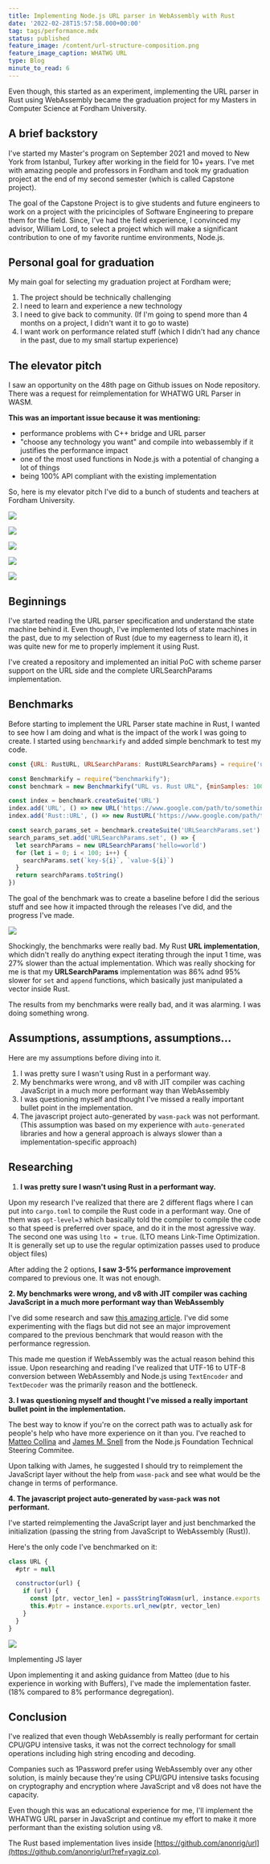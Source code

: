 ```yaml
---
title: Implementing Node.js URL parser in WebAssembly with Rust
date: '2022-02-28T15:57:58.000+00:00'
tag: tags/performance.mdx
status: published
feature_image: /content/url-structure-composition.png
feature_image_caption: WHATWG URL
type: Blog
minute_to_read: 6
---
```


Even though, this started as an experiment, implementing the URL parser in Rust using WebAssembly became the graduation project for my Masters in Computer Science at Fordham University.

## A brief backstory

I've started my Master's program on September 2021 and moved to New York from Istanbul, Turkey after working in the field for 10+ years. I've met with amazing people and professors in Fordham and took my graduation project at the end of my second semester (which is called Capstone project).

The goal of the Capstone Project is to give students and future engineers to work on a project with the pricinciples of Software Engineering to prepare them for the field. Since, I've had the field experience, I convinced my advisor, William Lord, to select a project which will make a significant contribution to one of my favorite runtime environments, Node.js.

## Personal goal for graduation

My main goal for selecting my graduation project at Fordham were;

1. The project should be technically challenging
2. I need to learn and experience a new technology
3. I need to give back to community. (If I'm going to spend more than 4 months on a project, I didn't want it to go to waste)
4. I want work on performance related stuff (which I didn't had any chance in the past, due to my small startup experience)

## The elevator pitch

I saw an opportunity on the 48th page on Github issues on Node repository. There was a request for reimplementation for WHATWG URL Parser in WASM.

**This was an important issue because it was mentioning:**

* performance problems with C++ bridge and URL parser
* "choose any technology you want" and compile into webassembly if it justifies the performance impact
* one of the most used functions in Node.js with a potential of changing a lot of things
* being 100% API compliant with the existing implementation

So, here is my elevator pitch I've did to a bunch of students and teachers at Fordham University.

![](https://www.yagiz.co/content/images/2022/02/ScreenShot-2022-02-27-at-14.04.28@2x.png)

![](https://www.yagiz.co/content/images/2022/02/ScreenShot-2022-02-27-at-14.04.32@2x.png)

![](https://www.yagiz.co/content/images/2022/02/ScreenShot-2022-02-27-at-14.05.11@2x.png)

![](https://www.yagiz.co/content/images/2022/02/ScreenShot-2022-02-27-at-14.04.36@2x.png)

![](https://www.yagiz.co/content/images/2022/02/ScreenShot-2022-02-27-at-14.04.38@2x.png)

## Beginnings

I've started reading the URL parser specification and understand the state machine behind it. Even though, I've implemented lots of state machines in the past, due to my selection of Rust (due to my eagerness to learn it), it was quite new for me to properly implement it using Rust.

I've created a repository and implemented an initial PoC with scheme parser support on the URL side and the complete URLSearchParams implementation.

## Benchmarks

Before starting to implement the URL Parser state machine in Rust, I wanted to see how I am doing and what is the impact of the work I was going to create. I started using `benchmarkify` and added simple benchmark to test my code.

```javascript
const {URL: RustURL, URLSearchParams: RustURLSearchParams} = require('url-wasm')

const Benchmarkify = require("benchmarkify");
const benchmark = new Benchmarkify("URL vs. Rust URL", {minSamples: 1000}).printHeader();

const index = benchmark.createSuite('URL')
index.add('URL', () => new URL('https://www.google.com/path/to/something'))
index.add('Rust::URL', () => new RustURL('https://www.google.com/path/to/something'))

const search_params_set = benchmark.createSuite('URLSearchParams.set')
search_params_set.add('URLSearchParams.set', () => {
  let searchParams = new URLSearchParams('hello=world')
  for (let i = 0; i < 100; i++) {
    searchParams.set(`key-${i}`, `value-${i}`)
  }
  return searchParams.toString()
})
```

The goal of the benchmark was to create a baseline before I did the serious stuff and see how it impacted through the releases I've did, and the progress I've made.

![](https://www.yagiz.co/content/images/2022/02/ScreenShot-2022-02-27-at-14.14.20@2x.png)

Shockingly, the benchmarks were really bad. My Rust **URL implementation**, which didn't really do anything expect iterating through the input 1 time, was 27% slower than the actual implementation. Which was really shocking for me is that my **URLSearchParams** implementation was 86% adnd 95% slower for `set` and `append` functions, which basically just manipulated a vector inside Rust.

The results from my benchmarks were really bad, and it was alarming. I was doing something wrong.

## Assumptions, assumptions, assumptions...

Here are my assumptions before diving into it.

1. I was pretty sure I wasn't using Rust in a performant way.
2. My benchmarks were wrong, and v8 with JIT compiler was caching JavaScript in a much more performant way than WebAssembly
3. I was questioning myself and thought I've missed a really important bullet point in the implementation.
4. The javascript project auto-generated by `wasm-pack` was not performant. (This assumption was based on my experience with `auto-generated` libraries and how a general approach is always slower than a implementation-specific approach)

## Researching

1. **I was pretty sure I wasn't using Rust in a performant way.**

Upon my research I've realized that there are 2 different flags where I can put into `cargo.toml` to compile the Rust code in a performant way. One of them was `opt-level=3` which basically told the compiler to compile the code so that speed is preferred over space, and do it in the most agressive way. The second one was using `lto = true`. (LTO means Link-Time Optimization. It is generally set up to use the regular optimization passes used to produce object files)

After adding the 2 options, **I saw 3-5% performance improvement** compared to previous one. It was not enough.

**2\. My benchmarks were wrong, and v8 with JIT compiler was caching JavaScript in a much more performant way than WebAssembly**

I've did some research and saw [this amazing article](https://flaviocopes.com/node-runtime-v8-options/?ref=yagiz.co). I've did some experimenting with the flags but did not see an major improvement compared to the previous benchmark that would reason with the performance regression.

This made me question if WebAssembly was the actual reason behind this issue. Upon researching and reading I've realized that UTF-16 to UTF-8 conversion between WebAssembly and Node.js using `TextEncoder` and `TextDecoder` was the primarily reason and the bottleneck.

**3\. I was questioning myself and thought I've missed a really important bullet point in the implementation.**

The best way to know if you're on the correct path was to actually ask for people's help who have more experience on it than you. I've reached to [Matteo Collina](http://github.com/mcollina?ref=yagiz.co) and [James M. Snell](http://github.com/jasnell?ref=yagiz.co) from the Node.js Foundation Technical Steering Commitee.

Upon talking with James, he suggested I should try to reimplement the JavaScript layer without the help from `wasm-pack` and see what would be the change in terms of performance.

**4\. The javascript project auto-generated by `wasm-pack` was not performant.**

I've started reimplementing the JavaScript layer and just benchmarked the initialization (passing the string from JavaScript to WebAssembly (Rust)).

Here's the only code I've benchmarked on it:

```Javascript
class URL {
  #ptr = null

  constructor(url) {
    if (url) {
      const [ptr, vector_len] = passStringToWasm(url, instance.exports.__wbindgen_malloc, instance.exports.__wbindgen_realloc);
      this.#ptr = instance.exports.url_new(ptr, vector_len)
    }
  }
}
```

![](https://www.yagiz.co/content/images/2022/02/image.png)

Implementing JS layer

Upon implementing it and asking guidance from Matteo (due to his experience in working with Buffers), I've made the implementation faster. (18% compared to 8% performance degregation).

## Conclusion

I've realized that even though WebAssembly is really performant for certain CPU/GPU intensive tasks, it was not the correct technology for small operations including high string encoding and decoding.

Companies such as 1Password prefer using WebAssembly over any other solution, is mainly because they're using CPU/GPU intensive tasks focusing on cryptography and encryption where JavaScript and v8 does not have the capacity.

Even though this was an educational experience for me, I'll implement the WHATWG URL parser in JavaScript and continue my effort to make it more performant than the existing solution using v8.

The Rust based implementation lives inside [https://github.com/anonrig/url](https://github.com/anonrig/url?ref=yagiz.co).

